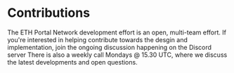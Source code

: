 # Contributions

The ETH Portal Network development effort is an open, multi-team effort. If you're interested in helping contribute towards the desgin and implementation, join the ongoing discussion happening on the Discord server There is also a weekly call Mondays @ 15.30 UTC, where we discuss the latest developments and open questions.
